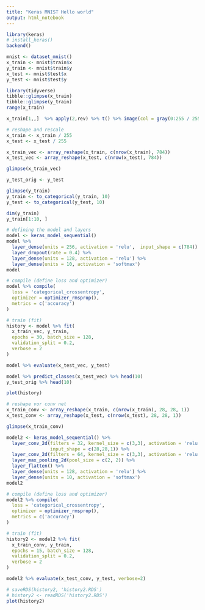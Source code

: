 ```yaml
---
title: "Keras MNIST Hello world"
output: html_notebook
---
```




```r
library(keras)
# install_keras()
backend()
```

```r
mnist <- dataset_mnist()
x_train <- mnist$train$x
y_train <- mnist$train$y 
x_test <- mnist$test$x
y_test <- mnist$test$y
```

```r
library(tidyverse)
tibble::glimpse(x_train)
tibble::glimpse(y_train)
range(x_train)
```

```r
x_train[1,,]  %>% apply(2,rev) %>% t() %>% image(col = gray(0:255 / 255), asp=1)
```

```r
# reshape and rescale
x_train <- x_train / 255
x_test <- x_test / 255

x_train_vec <- array_reshape(x_train, c(nrow(x_train), 784))
x_test_vec <- array_reshape(x_test, c(nrow(x_test), 784))

glimpse(x_train_vec)
```


```r
y_test_orig <- y_test

glimpse(y_train)
y_train <- to_categorical(y_train, 10)
y_test <- to_categorical(y_test, 10)

dim(y_train)
y_train[1:10, ]
```

```r
# defining the model and layers
model <- keras_model_sequential() 
model %>%
  layer_dense(units = 256, activation = 'relu',  input_shape = c(784)) %>%
  layer_dropout(rate = 0.4) %>% 
  layer_dense(units = 128, activation = 'relu') %>%
  layer_dense(units = 10, activation = 'softmax')
model
```

```r
# compile (define loss and optimizer)
model %>% compile(
  loss = 'categorical_crossentropy', 
  optimizer = optimizer_rmsprop(), 
  metrics = c('accuracy')
)
```

```r
# train (fit)
history <- model %>% fit(
  x_train_vec, y_train,
  epochs = 30, batch_size = 128, 
  validation_split = 0.2,
  verbose = 2
)
```

```r
model %>% evaluate(x_test_vec, y_test) 
```

```r
model %>% predict_classes(x_test_vec) %>% head(10)
y_test_orig %>% head(10)
```
```r
plot(history)
```


```r
# reshape vor conv net
x_train_conv <- array_reshape(x_train, c(nrow(x_train), 28, 28, 1))
x_test_conv <- array_reshape(x_test, c(nrow(x_test), 28, 28, 1))

glimpse(x_train_conv)
```

```r
model2 <- keras_model_sequential() %>%
  layer_conv_2d(filters = 32, kernel_size = c(3,3), activation = 'relu',
                input_shape = c(28,28,1)) %>% 
  layer_conv_2d(filters = 64, kernel_size = c(3,3), activation = 'relu') %>% 
  layer_max_pooling_2d(pool_size = c(2, 2)) %>% 
  layer_flatten() %>% 
  layer_dense(units = 128, activation = 'relu') %>% 
  layer_dense(units = 10, activation = 'softmax')
model2
```


```r
# compile (define loss and optimizer)
model2 %>% compile(
  loss = 'categorical_crossentropy', 
  optimizer = optimizer_rmsprop(), 
  metrics = c('accuracy')
)
```

```r
# train (fit)
history2 <- model2 %>% fit(
  x_train_conv, y_train,
  epochs = 15, batch_size = 128, 
  validation_split = 0.2,
  verbose = 2
)
```

```r
model2 %>% evaluate(x_test_conv, y_test, verbose=2) 
```

```r
# saveRDS(history2, 'history2.RDS')
# history2 <- readRDS('history2.RDS')
plot(history2)
```

